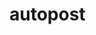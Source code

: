 # autopost


<ul className="grid grid-cols-1 md:grid-cols-2 lg:grid-cols-3 xl:grid-cols-4 gap-4 -ml-6">

<ReferenceCard
  title="feeds"
  description="This command allows you to manage your autopost feeds 'flow, darkpool, or heatmap'"
  url="/bot/reference/discord/autopost/feeds"
/>
<ReferenceCard
  title="commands add"
  description="Allows you to add a bot command as an autopost (different from feed)"
  url="/bot/reference/discord/autopost/add"
/>
<ReferenceCard
  title="commands manage"
  description="Allows you to remove or list your bot command autoposts in a channel"
  url="/bot/reference/discord/autopost/manage"
/>
</ul>
